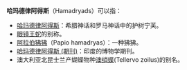'''哈玛德律阿得斯'''（Hamadryads）可以指：
*[[哈玛德律阿得斯|哈玛德律阿得斯]]：希腊神话和罗马神话中的护树宁芙。
*[[眼镜王蛇|眼镜王蛇]]的别称。
*[[阿拉伯狒狒|阿拉伯狒狒]]（Papio hamadryas）：一种狒狒。
*[[哈玛德律阿得斯_(期刊)|哈玛德律阿得斯 (期刊)]]：印度的博物学期刊。
*澳大利亚北昆士兰产蝴蝶物种[[澳绡蝶|澳绡蝶]](Tellervo zoilus)的别名。

{{Disambiguation|H|Cat=七字译名消歧义}}